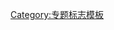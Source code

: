 {{WPBannerMeta
|PROJECT = 汽车
 |BANNER_NAME = Template:汽車專題
 |substcheck=<includeonly>{{subst:</includeonly><includeonly>substcheck}}</includeonly>
 |small={{{small|}}}
 |category={{{category|¬}}}
 |listas={{{listas|}}}
|IMAGE_LEFT = HondaS2000-004.png
|QUALITY_SCALE       = extended
 |class={{{class|}}}
 |HOOK_ASSESS = {{WPBannerMeta/hooks/qualimpintersect
   |QUALITY_SCALE  = standard
   |class          = {{{class|}}}
   |importance     = {{{importance|}}}
   |category       = {{{category|¬}}}
   |ASSESSMENT_CAT = 汽车条目
   |SUPPRESS_NA    = yes
   |BANNER_NAME    = Template:汽车专题
 }}
|importance={{{importance|}}}
|ASSESSMENT_LINK  = 
|COMMENTS         = yes
|COMMENTS_CAT     = 
|COMMENTS_FORCE   = yes
|MAIN_ARTICLE     = [[汽车]]相关条目
|PORTAL           = 
|PORTAL_IMG       = Sportcar sergio luiz ara 01.svg
}}<noinclude>{{documentation}}[[Category:专题标志模板]]</noinclude>